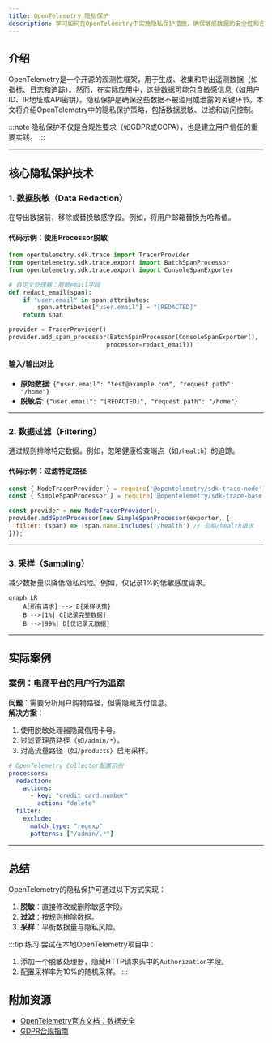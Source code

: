 ```yaml
---
title: OpenTelemetry 隐私保护
description: 学习如何在OpenTelemetry中实施隐私保护措施，确保敏感数据的安全性和合规性。
---
```


## 介绍

OpenTelemetry是一个开源的观测性框架，用于生成、收集和导出遥测数据（如指标、日志和追踪）。然而，在实际应用中，这些数据可能包含敏感信息（如用户ID、IP地址或API密钥）。隐私保护是确保这些数据不被滥用或泄露的关键环节。本文将介绍OpenTelemetry中的隐私保护策略，包括数据脱敏、过滤和访问控制。

:::note
隐私保护不仅是合规性要求（如GDPR或CCPA），也是建立用户信任的重要实践。
:::

---

## 核心隐私保护技术

### 1. 数据脱敏（Data Redaction）
在导出数据前，移除或替换敏感字段。例如，将用户邮箱替换为哈希值。

#### 代码示例：使用Processor脱敏
```python
from opentelemetry.sdk.trace import TracerProvider
from opentelemetry.sdk.trace.export import BatchSpanProcessor
from opentelemetry.sdk.trace.export import ConsoleSpanExporter

# 自定义处理器：脱敏email字段
def redact_email(span):
    if "user.email" in span.attributes:
        span.attributes["user.email"] = "[REDACTED]"
    return span

provider = TracerProvider()
provider.add_span_processor(BatchSpanProcessor(ConsoleSpanExporter(), 
                           processor=redact_email))
```

#### 输入/输出对比
- **原始数据**: `{"user.email": "test@example.com", "request.path": "/home"}`
- **脱敏后**: `{"user.email": "[REDACTED]", "request.path": "/home"}`

---

### 2. 数据过滤（Filtering）
通过规则排除特定数据。例如，忽略健康检查端点（如`/health`）的追踪。

#### 代码示例：过滤特定路径
```javascript
const { NodeTracerProvider } = require('@opentelemetry/sdk-trace-node');
const { SimpleSpanProcessor } = require('@opentelemetry/sdk-trace-base');

const provider = new NodeTracerProvider();
provider.addSpanProcessor(new SimpleSpanProcessor(exporter, {
  filter: (span) => !span.name.includes('/health') // 忽略/health请求
}));
```

---

### 3. 采样（Sampling）
减少数据量以降低隐私风险。例如，仅记录1%的低敏感度请求。

```mermaid
graph LR
    A[所有请求] --> B{采样决策}
    B -->|1%| C[记录完整数据]
    B -->|99%| D[仅记录元数据]
```

---

## 实际案例

### 案例：电商平台的用户行为追踪
**问题**：需要分析用户购物路径，但需隐藏支付信息。<br />
**解决方案**：
1. 使用脱敏处理器隐藏信用卡号。
2. 过滤管理员路径（如`/admin/*`）。
3. 对高流量路径（如`/products`）启用采样。

```yaml
# OpenTelemetry Collector配置示例
processors:
  redaction:
    actions:
      - key: "credit_card.number"
        action: "delete"
  filter:
    exclude:
      match_type: "regexp"
      patterns: ["/admin/.*"]
```

---

## 总结

OpenTelemetry的隐私保护可通过以下方式实现：
1. **脱敏**：直接修改或删除敏感字段。
2. **过滤**：按规则排除数据。
3. **采样**：平衡数据量与隐私风险。

:::tip 练习
尝试在本地OpenTelemetry项目中：
1. 添加一个脱敏处理器，隐藏HTTP请求头中的`Authorization`字段。
2. 配置采样率为10%的随机采样。
:::

## 附加资源
- [OpenTelemetry官方文档：数据安全](https://opentelemetry.io/docs/concepts/security/)
- [GDPR合规指南](https://gdpr-info.eu/)